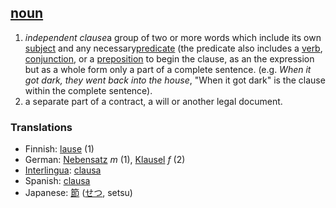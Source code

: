 == [[noun]] ==
# ''independent clause''a group of two or more words which include its own [[subject]] and any necessary[[predicate]] (the predicate also includes a [[verb]], [[conjunction]], or a [[preposition]] to begin the clause, as an the expression but as a whole form only a part of a complete sentence. (e.g. ''When it got dark, they went back into the house'', "When it got dark" is the clause within the complete sentence). 
# a separate part of a contract, a will or another legal document.

=== Translations ===
*Finnish: [[lause]] (1)
*German: [[Nebensatz]] ''m'' (1), [[Klausel]] ''f'' (2)
*[[Interlingua]]: [[clausa]]
*Spanish: [[clausa]]
*Japanese: [[節]] ([[せつ]], setsu)